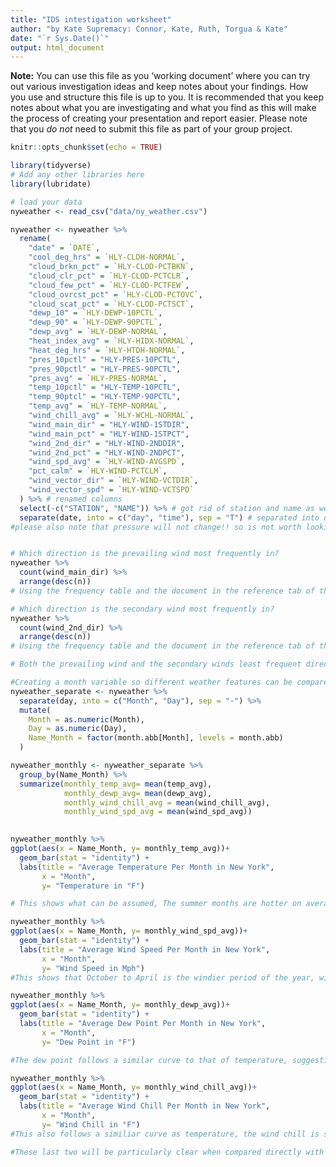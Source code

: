 ```yaml
---
title: "IDS intestigation worksheet"
author: "by Kate Supremacy: Connor, Kate, Ruth, Torgua & Kate"
date: "`r Sys.Date()`"
output: html_document
---
```


**Note:** You can use this file as you 'working document' where you can try out various investigation ideas and keep notes about your findings. How you use and structure this file is up to you. It is recommended that you keep notes about what you are investigating and what you find as this will make the process of creating your presentation and report easier. Please note that you _do not_ need to submit this file as part of your group project.



```r
knitr::opts_chunk$set(echo = TRUE)
```


```r
library(tidyverse)
# Add any other libraries here
library(lubridate)


```


```r
# load your data 
nyweather <- read_csv("data/ny_weather.csv")

nyweather <- nyweather %>%
  rename(
    "date" = `DATE`,
    "cool_deg_hrs" = `HLY-CLDH-NORMAL`,
    "cloud_brkn_pct" = `HLY-CLOD-PCTBKN`,
    "cloud_clr_pct" = `HLY-CLOD-PCTCLR`,
    "cloud_few_pct" = `HLY-CLOD-PCTFEW`,
    "cloud_ovrcst_pct" = `HLY-CLOD-PCTOVC`,
    "cloud_scat_pct" = `HLY-CLOD-PCTSCT`,
    "dewp_10" = `HLY-DEWP-10PCTL`,
    "dewp_90" = `HLY-DEWP-90PCTL`,
    "dewp_avg" = `HLY-DEWP-NORMAL`,
    "heat_index_avg" = `HLY-HIDX-NORMAL`,
    "heat_deg_hrs" = `HLY-HTDH-NORMAL`,
    "pres_10pctl" = "HLY-PRES-10PCTL",
    "pres_90pctl" = "HLY-PRES-90PCTL",
    "pres_avg" = `HLY-PRES-NORMAL`,
    "temp_10pctl" = "HLY-TEMP-10PCTL",
    "temp_90ptcl" = "HLY-TEMP-90PCTL",
    "temp_avg" = `HLY-TEMP-NORMAL`,
    "wind_chill_avg" = `HLY-WCHL-NORMAL`,
    "wind_main_dir" = "HLY-WIND-1STDIR",
    "wind_main_pct" = "HLY-WIND-1STPCT",
    "wind_2nd_dir" = "HLY-WIND-2NDDIR",
    "wind_2nd_pct" = "HLY-WIND-2NDPCT",
    "wind_spd_avg" = `HLY-WIND-AVGSPD`,
    "pct_calm" = `HLY-WIND-PCTCLM`,
    "wind_vector_dir" = `HLY-WIND-VCTDIR`,
    "wind_vector_spd" = `HLY-WIND-VCTSPD`
  ) %>% # renamed columns
  select(-c("STATION", "NAME")) %>% # got rid of station and name as we know these
  separate(date, into = c("day", "time"), sep = "T") # separated into day and time (might want to change variable types)
#please also note that pressure will not change!! so is not worth looking at



```
```r
# Which direction is the prevailing wind most frequently in? 
nyweather %>%
  count(wind_main_dir) %>%
  arrange(desc(n)) 
# Using the frequency table and the document in the reference tab of the Google doc, the prevailing wind most frequently in the North West direction.

# Which direction is the secondary wind most frequently in?
nyweather %>%
  count(wind_2nd_dir) %>%
  arrange(desc(n))
# Using the frequency table and the document in the reference tab of the Google doc, the secondary wind most frequently in the West direction.

# Both the prevailing wind and the secondary winds least frequent direction is East.

```
```r
#Creating a month variable so different weather features can be compared over the year
nyweather_separate <- nyweather %>% 
  separate(day, into = c("Month", "Day"), sep = "-") %>% 
  mutate(
    Month = as.numeric(Month),
    Day = as.numeric(Day),
    Name_Month = factor(month.abb[Month], levels = month.abb)
  )
```


```r
nyweather_monthly <- nyweather_separate %>% 
  group_by(Name_Month) %>% 
  summarize(monthly_temp_avg= mean(temp_avg),
            monthly_dewp_avg= mean(dewp_avg),
            monthly_wind_chill_avg = mean(wind_chill_avg),
            monthly_wind_spd_avg = mean(wind_spd_avg))

  
nyweather_monthly %>% 
ggplot(aes(x = Name_Month, y= monthly_temp_avg))+
  geom_bar(stat = "identity") +
  labs(title = "Average Temperature Per Month in New York",
       x = "Month",
       y= "Temperature in °F")

# This shows what can be assumed, The summer months are hotter on average than the winter months

nyweather_monthly %>% 
ggplot(aes(x = Name_Month, y= monthly_wind_spd_avg))+
  geom_bar(stat = "identity") +
  labs(title = "Average Wind Speed Per Month in New York",
       x = "Month",
       y= "Wind Speed in Mph")
#This shows that October to April is the windier period of the year, with the summer months having a smaller windspeed. I don't actually know if it's in Miles per Hour but id guess so

nyweather_monthly %>% 
ggplot(aes(x = Name_Month, y= monthly_dewp_avg))+
  geom_bar(stat = "identity") +
  labs(title = "Average Dew Point Per Month in New York",
       x = "Month",
       y= "Dew Point in °F")

#The dew point follows a similar curve to that of temperature, suggesting a relationship between the two, from research the higher the dew point the more humid it feels, long periods of a high dew point implies prolonged humidity.

nyweather_monthly %>% 
ggplot(aes(x = Name_Month, y= monthly_wind_chill_avg))+
  geom_bar(stat = "identity") +
  labs(title = "Average Wind Chill Per Month in New York",
       x = "Month",
       y= "Wind Chill in °F")
#This also follows a similiar curve as temperature, the wind chill is simply the temperature that the wind makes it, so for example in summer the wind chill is not going to be very active so the temperature is very close to the same as the inital recording but in the colder months the wind chill can make the temperature feel 10 degrees colder.

#These last two will be particularly clear when compared directly with the temperature graph as a decent amount of analysis can be derived from the comparison. Such as a large gap between the temperature and the wind chill temperature implies periods of very cold winds.
```
